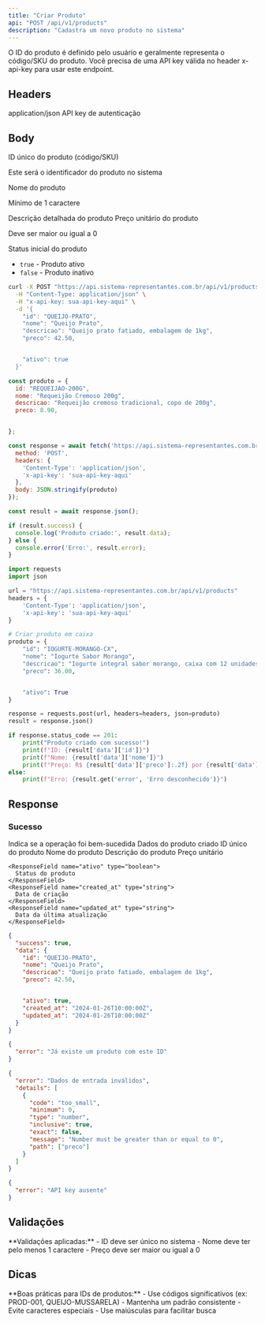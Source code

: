 ```yaml
---
title: "Criar Produto"
api: "POST /api/v1/products"
description: "Cadastra um novo produto no sistema"
---
```


<Tip>
O ID do produto é definido pelo usuário e geralmente representa o código/SKU do produto.
</Tip>

<Warning>
Você precisa de uma API key válida no header x-api-key para usar este endpoint.
</Warning>

## Headers

<ParamField header="Content-Type" type="string" required>
  application/json
</ParamField>

<ParamField header="x-api-key" type="string" required>
  API key de autenticação
</ParamField>

## Body

<ParamField body="id" type="string" required>
  ID único do produto (código/SKU)
  
  Este será o identificador do produto no sistema
</ParamField>

<ParamField body="nome" type="string" required>
  Nome do produto
  
  Mínimo de 1 caractere
</ParamField>

<ParamField body="descricao" type="string">
  Descrição detalhada do produto
</ParamField>

<ParamField body="preco" type="number" required>
  Preço unitário do produto
  
  Deve ser maior ou igual a 0
</ParamField>


<ParamField body="ativo" type="boolean" default="true">
  Status inicial do produto
  
  - `true` - Produto ativo
  - `false` - Produto inativo
</ParamField>

<RequestExample>

```bash cURL
curl -X POST "https://api.sistema-representantes.com.br/api/v1/products" \
  -H "Content-Type: application/json" \
  -H "x-api-key: sua-api-key-aqui" \
  -d '{
    "id": "QUEIJO-PRATO",
    "nome": "Queijo Prato",
    "descricao": "Queijo prato fatiado, embalagem de 1kg",
    "preco": 42.50,


    "ativo": true
  }'
```

```javascript JavaScript
const produto = {
  id: "REQUEIJAO-200G",
  nome: "Requeijão Cremoso 200g",
  descricao: "Requeijão cremoso tradicional, copo de 200g",
  preco: 8.90,


};

const response = await fetch('https://api.sistema-representantes.com.br/api/v1/products', {
  method: 'POST',
  headers: {
    'Content-Type': 'application/json',
    'x-api-key': 'sua-api-key-aqui'
  },
  body: JSON.stringify(produto)
});

const result = await response.json();

if (result.success) {
  console.log('Produto criado:', result.data);
} else {
  console.error('Erro:', result.error);
}
```

```python Python
import requests
import json

url = "https://api.sistema-representantes.com.br/api/v1/products"
headers = {
    'Content-Type': 'application/json',
    'x-api-key': 'sua-api-key-aqui'
}

# Criar produto em caixa
produto = {
    "id": "IOGURTE-MORANGO-CX",
    "nome": "Iogurte Sabor Morango",
    "descricao": "Iogurte integral sabor morango, caixa com 12 unidades de 170g",
    "preco": 36.00,


    "ativo": True
}

response = requests.post(url, headers=headers, json=produto)
result = response.json()

if response.status_code == 201:
    print("Produto criado com sucesso!")
    print(f"ID: {result['data']['id']}")
    print(f"Nome: {result['data']['nome']}")
    print(f"Preço: R$ {result['data']['preco']:.2f} por {result['data']['unidade']}")
else:
    print(f"Erro: {result.get('error', 'Erro desconhecido')}")
```

</RequestExample>

## Response

### Sucesso

<ResponseField name="success" type="boolean">
  Indica se a operação foi bem-sucedida
</ResponseField>

<ResponseField name="data" type="object">
  Dados do produto criado
  
  <Expandable title="Estrutura do produto">
    <ResponseField name="id" type="string">
      ID único do produto
    </ResponseField>
    <ResponseField name="nome" type="string">
      Nome do produto
    </ResponseField>
    <ResponseField name="descricao" type="string">
      Descrição do produto
    </ResponseField>
    <ResponseField name="preco" type="number">
      Preço unitário
    </ResponseField>


    <ResponseField name="ativo" type="boolean">
      Status do produto
    </ResponseField>
    <ResponseField name="created_at" type="string">
      Data de criação
    </ResponseField>
    <ResponseField name="updated_at" type="string">
      Data da última atualização
    </ResponseField>
  </Expandable>
</ResponseField>

<ResponseExample>

```json 201 - Criado
{
  "success": true,
  "data": {
    "id": "QUEIJO-PRATO",
    "nome": "Queijo Prato",
    "descricao": "Queijo prato fatiado, embalagem de 1kg",
    "preco": 42.50,


    "ativo": true,
    "created_at": "2024-01-26T10:00:00Z",
    "updated_at": "2024-01-26T10:00:00Z"
  }
}
```

```json 400 - ID Duplicado
{
  "error": "Já existe um produto com este ID"
}
```

```json 400 - Dados Inválidos
{
  "error": "Dados de entrada inválidos",
  "details": [
    {
      "code": "too_small",
      "minimum": 0,
      "type": "number",
      "inclusive": true,
      "exact": false,
      "message": "Number must be greater than or equal to 0",
      "path": ["preco"]
    }
  ]
}
```

```json 401 - Não Autorizado
{
  "error": "API key ausente"
}
```

</ResponseExample>

## Validações

<Warning>
**Validações aplicadas:**
- ID deve ser único no sistema
- Nome deve ter pelo menos 1 caractere
- Preço deve ser maior ou igual a 0

</Warning>

## Dicas

<Tip>
**Boas práticas para IDs de produtos:**
- Use códigos significativos (ex: PROD-001, QUEIJO-MUSSARELA)
- Mantenha um padrão consistente
- Evite caracteres especiais
- Use maiúsculas para facilitar busca
</Tip>